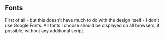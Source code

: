## Fonts
First of all - but this doesn't have much to do with the design itself - I don't use Google Fonts.
All fonts I choose should be displayed on all browsers, if possible, without any additional script.